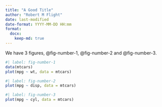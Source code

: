 ```yaml
---
title: "A Good Title"
author: "Robert M Flight"
date: last-modified
date-format: YYYY-MM-DD HH:mm
format: 
  docx:
    keep-md: true
---
```


We have 3 figures, @fig-number-1, @fig-number-2 and @fig-number-3.

```r
#| label: fig-number-1
data(mtcars)
plot(mpg ~ wt, data = mtcars)
```

```r
#| label: fig-number-2
plot(mpg ~ disp, data = mtcars)
```

```r
#| label: fig-number-3
plot(mpg ~ cyl, data = mtcars)
```
